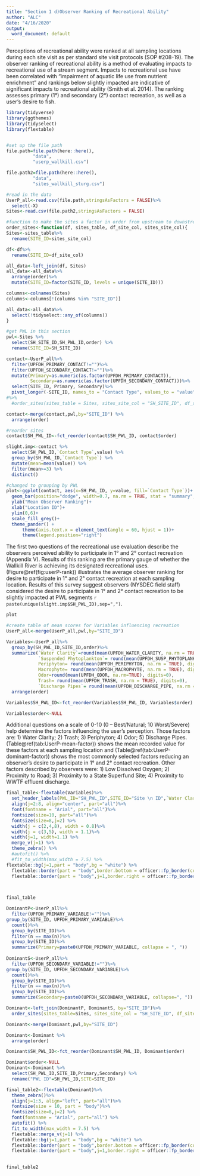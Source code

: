 ---
title: "Section 1 d)Observer Ranking of Recreational Ability"
author: "ALC"
date: "4/16/2020"
output:
  word_document: default
---

Perceptions of recreational ability were ranked at all sampling locations during each site visit as per standard site visit protocols (SOP #208-19). The observer ranking of recreational ability is a method of evaluating impacts to recreational use of a stream segment. Impacts to recreational use have been correlated with “impairment of aquatic life use from nutrient enrichment” and rankings below slightly impacted are indicative of significant impacts to recreational ability (Smith et al. 2014). The ranking assesses primary (1°) and secondary (2°) contact recreation, as well as a user’s desire to fish. 


```{r echo=FALSE, message=FALSE, warning=FALSE}
library(tidyverse)
library(ggthemes)
library(tidyselect)
library(flextable)


#set up the file path
file.path=file.path(here::here(),
          "data",
          "userp_wallkill.csv")

file.path2=file.path(here::here(),
          "data",
          "sites_wallkill_sturg.csv")

```

```{r echo=FALSE,message=FALSE,warning=FALSE}
#read in the data
UserP_all<-read.csv(file.path,stringsAsFactors = FALSE)%>%
  select(-X)
Sites<-read.csv(file.path2,stringsAsFactors = FALSE)
```

```{r echo=FALSE,message=FALSE,warning=FALSE}
#function to make the sites a factor in order from upstream to downstream
order_sites<-function(df, sites_table, df_site_col, sites_site_col){
Sites<-sites_table%>%
  rename(SITE_ID=sites_site_col)

df<-df%>%
  rename(SITE_ID=df_site_col)

all_data<-left_join(df, Sites)
all_data<-all_data%>%
  arrange(order)%>%
  mutate(SITE_ID=factor(SITE_ID, levels = unique(SITE_ID)))

columns<-colnames(Sites)
columns<-columns[!(columns %in% "SITE_ID")]

all_data<-all_data%>%
  select(!tidyselect::any_of(columns))
}
```


```{r echo=FALSE,message=FALSE,warning=FALSE}

#get PWL in this section
pwl<-Sites %>% 
  select(SH_SITE_ID,SH_PWL_ID,order) %>% 
  rename(SITE_ID=SH_SITE_ID)

contact<-UserP_all%>%
  filter(UPFDH_PRIMARY_CONTACT!="")%>%
  filter(UPFDH_SECONDARY_CONTACT!="")%>%
  mutate(Primary=as.numeric(as.factor(UPFDH_PRIMARY_CONTACT)),
         Secondary=as.numeric(as.factor(UPFDH_SECONDARY_CONTACT)))%>%
  select(SITE_ID, Primary, Secondary)%>%
  pivot_longer(-SITE_ID, names_to = "Contact Type", values_to = "value")
#%>%
  #order_sites(sites_table = Sites, sites_site_col = "SH_SITE_ID", df_site_col = "SITE_ID")

contact<-merge(contact,pwl,by="SITE_ID") %>% 
  arrange(order)

#reorder sites
contact$SH_PWL_ID<-fct_reorder(contact$SH_PWL_ID, contact$order)

slight.imp<-contact %>% 
  select(SH_PWL_ID,`Contact Type`,value) %>%
  group_by(SH_PWL_ID,`Contact Type`) %>% 
  mutate(mean=mean(value)) %>% 
  filter(mean>=3) %>% 
  distinct()

#changed to grouping by PWL
plot<-ggplot(contact, aes(x=SH_PWL_ID, y=value, fill=`Contact Type`))+
  geom_bar(position="dodge", width=0.7, na.rm = TRUE, stat = "summary", fun.y = "mean")+
  ylab("Mean Observer Ranking")+
  xlab("Location ID")+
  ylim(0,6)+
  scale_fill_grey()+
  theme_pander() +
      theme(axis.text.x = element_text(angle = 60, hjust = 1))+
      theme(legend.position="right")

```
The first two questions of the recreational use evaluation describe the observers perceived ability to participate in 1° and 2° contact recreation (Appendix V). Results of this ranking are the primary gauge of whether the Wallkill River is achieving its designated recreational uses. (Figure\@ref(fig:userP-rank)) illustrates the average observer ranking for desire to participate in 1° and 2° contact recreation at each sampling location. Results of this survey suggest observers (NYSDEC field staff) considered the desire to participate in 1° and 2° contact recreation to be slightly impacted at PWL segments `r paste(unique(slight.imp$SH_PWL_ID),sep=",")`.

```{r  userP-rank, fig.cap="Mean observer ranking of recreational ability for Wallkill River sampling locations. Columns represent observer rankings for the desire to participate in 1° and 2° contact recreation. Ranking of recreation ability was performed for all locations during each site visit." , fig.width=7, fig.height=4, echo=FALSE, message=FALSE,warning=FALSE}
plot
```
\newpage

```{r echo=FALSE,message=FALSE,warning=FALSE}
#create table of mean scores for Variables influencing recreation
UserP_all<-merge(UserP_all,pwl,by="SITE_ID")

Variables<-UserP_all%>%
  group_by(SH_PWL_ID,SITE_ID,order)%>%
  summarize(`Water Clarity`=round(mean(UPFDH_WATER_CLARITY, na.rm = TRUE), digits=0),
            `Suspended Phytoplankton`= round(mean(UPFDH_SUSP_PHYTOPLANKTON, na.rm = TRUE),digits=0),
            Periphyton= round(mean(UPFDH_PERIPHYTON, na.rm = TRUE), digits=0),
            Macrophyte= round(mean(UPFDH_MACROPHYTE, na.rm = TRUE), digits=0),
            Odor=round(mean(UPFDH_ODOR, na.rm=TRUE), digits=0),
            Trash= round(mean(UPFDH_TRASH, na.rm = TRUE), digits=0),
            `Discharge Pipes`= round(mean(UPFDH_DISCHARGE_PIPE, na.rm = TRUE), digits=0)) %>% 
  arrange(order)

Variables$SH_PWL_ID<-fct_reorder(Variables$SH_PWL_ID, Variables$order)

Variables$order<-NULL

```

Additional questions on a scale of 0-10 (0 – Best/Natural; 10 Worst/Severe) help determine the factors influencing the user’s perception. Those factors are: 1) Water Clarity; 2) Trash; 3) Periphyton; 4) Odor; 5) Discharge Pipes. (Table\@ref(tab:UserP-mean-factor)) shows the mean recorded value for these factors at each sampling location and (Table\@ref(tab:UserP-dominant-factor)) shows the most commonly selected factors reducing an observer’s desire to participate in 1° and 2° contact recreation. Other factors described by observers were: 1) Low Dissolved Oxygen; 2) Proximity to Road; 3) Proximity to a State Superfund Site; 4) Proximity to WWTF effluent discharge.

```{r tab.id="UserP-mean-factor", tab.cap="Mean observer ranked value for factors influencing desire to participate in 1° and 2° contact recreation in the Wallkill River. Factors were ranked on a 10 scale (0 – Best/Natural; 10 Worst/Severe) according to perceived impact on a location. Ranking of recreation ability was performed for all locations during each site visit", echo=FALSE, message=FALSE, warning=FALSE}
final_table<-flextable(Variables)%>%
  set_header_labels(PWL_ID="SH_PWL_ID",SITE_ID="Site \n ID",`Water Clarity`="Water \n Clarity", `Suspended Phytoplankton`="Suspended \nPhytoplankton", Periphyton="Periphyton", Odor="Odor", Trash="Trash", `Discharge Pipes`= "Dishcarge \n Pipes")%>%
  align(j=2:8, align="center", part="all")%>%
  font(fontname = "Arial", part="all")%>%
  fontsize(size=10, part="all")%>%
  fontsize(size=8,j=2) %>% 
  width(j = c(2,4,8), width = 0.8)%>%
  width(j = c(3,5), width = 1.1)%>%
  width(j=1, width=1.1) %>% 
  merge_v(j=1) %>% 
  theme_zebra() %>% 
  #autofit() %>% 
  #fit_to_width(max_width = 7.5) %>% 
flextable::bg(j=1,part = "body",bg = "white") %>% 
  flextable::border(part = "body",border.bottom = officer::fp_border(color="grey")) %>% 
  flextable::border(part = "body",j=1,border.right = officer::fp_border(color = "grey"))
  


final_table
```

\newpage

```{r echo=FALSE,message=FALSE,warning=FALSE}

DominantP<-UserP_all%>%
  filter(UPFDH_PRIMARY_VARIABLE!="")%>%
group_by(SITE_ID, UPFDH_PRIMARY_VARIABLE)%>%
  count()%>%
  group_by(SITE_ID)%>%
  filter(n == max(n))%>%
  group_by(SITE_ID)%>%
  summarize(Primary=paste0(UPFDH_PRIMARY_VARIABLE, collapse = ", "))
  
DominantS<-UserP_all%>%
  filter(UPFDH_SECONDARY_VARIABLE!="")%>%
group_by(SITE_ID, UPFDH_SECONDARY_VARIABLE)%>%
  count()%>%
  group_by(SITE_ID)%>%
  filter(n == max(n))%>%
  group_by(SITE_ID)%>%
  summarize(Secondary=paste0(UPFDH_SECONDARY_VARIABLE, collapse=", "))

Dominant<-left_join(DominantP, DominantS, by="SITE_ID")%>%
  order_sites(sites_table=Sites, sites_site_col = "SH_SITE_ID", df_site_col = "SITE_ID")

Dominant<-merge(Dominant,pwl,by="SITE_ID")

Dominant<-Dominant %>% 
  arrange(order)

Dominant$SH_PWL_ID<-fct_reorder(Dominant$SH_PWL_ID, Dominant$order)

Dominant$order<-NULL
Dominant<-Dominant %>% 
  select(SH_PWL_ID,SITE_ID,Primary,Secondary) %>% 
  rename("PWL ID"=SH_PWL_ID,SITE=SITE_ID)


```


```{r tab.id="UserP-dominant-factor", tab.cap="Most frequently ranked factor influencing observer desire to participate in 1° and 2° contact recreation in the Wallkill River. Factors influencing desire to recreate were ranked and a primary factor influencing the desire to participate in 1° and 2° contact recreation was chosen during each site visit. Column values represent the factor selected most frequently at each site.", message = F, warning = F, echo= F}
final_table2<-flextable(Dominant)%>%
  theme_zebra()%>%
  align(j=1:3, align="left", part="all")%>%
  fontsize(size = 10, part = "body")%>%
  fontsize(size=8,j=2) %>% 
  font(fontname = "Arial", part="all") %>% 
  autofit() %>% 
  fit_to_width(max_width = 7.5) %>% 
  flextable::merge_v(j=1) %>% 
  flextable::bg(j=1,part = "body",bg = "white") %>% 
  flextable::border(part = "body",border.bottom = officer::fp_border(color="grey")) %>% 
  flextable::border(part = "body",j=1,border.right = officer::fp_border(color = "grey"))
  

final_table2
```



